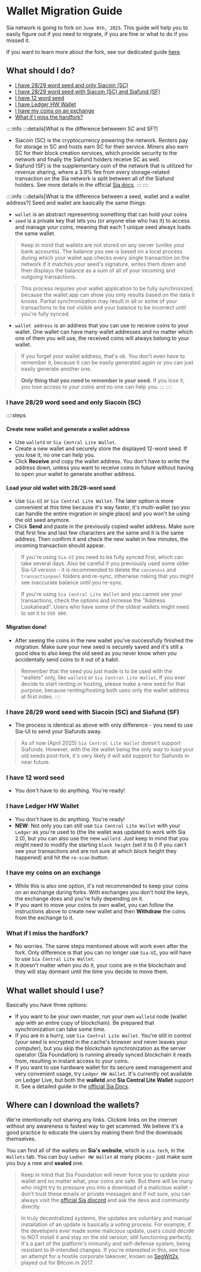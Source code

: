 # Wallet Migration Guide

Sia network is going to fork on `June 6th, 2025`. This guide will help you to easily figure out if you need to migrate, if you are fine or what to do if you missed it.

If you want to learn more about the fork, see our dedicated guide [here](/hardfork-2025).


## What should I do?

- [I have 28/29 word seed and only Siacoin (SC)](#i-have-2829-word-seed-and-only-siacoin-sc)
- [I have 28/29 word seed with Siacoin (SC) and Siafund (SF)](#i-have-2829-word-seed-with-siacoin-sc-and-siafund-sf)
- [I have 12 word seed](#i-have-12-word-seed)
- [I have Ledger HW Wallet](#i-have-ledger-hw-wallet)
- [I have my coins on an exchange](#i-have-my-coins-on-an-exchange)
- [What if I miss the hardfork?](#what-if-i-miss-the-hardfork)

::::info
:::details[What is the difference betweeen SC and SF?]
- Siacoin (SC) is the cryptocurrency powering the network. Renters pay for storage in SC and hosts earn SC for their service. Miners also earn SC for their block creation services, which provide security to the network and finally the Siafund holders receive SC as well.
- Siafund (SF) is the supplementary coin of the network that is utilized for revenue sharing, where a 3.9% fee from every storage-related transaction on the Sia network is split between all of the Siafund holders. See more details in the official [Sia docs](https://docs.sia.tech/siafunds/learn-about-siafunds).
:::
::::

::::info
:::details[What is the difference between a seed, wallet and a wallet address?]
Seed and wallet are basically the same things:
- `wallet` is an abstract representing something that can hold your coins
- `seed` is a private key that lets you (or anyone else who has it) to access and manage your coins, meaning that each 1 unique seed always loads the same wallet.

> Keep in mind that wallets are not stored on any server (unlike your bank accounts). The balance you see is based on a local process during which your wallet app checks every single transaction on the network if it matches your seed's signature, writes them down and then displays the balance as a sum of all of your incoming and outgoing transactions.

> This process requires your wallet application to be fully synchronized, because the wallet app can show you only results based on the data it knows. Partial synchronization may result in all or some of your transactions to be not visible and your balance to be incorrect until you're fully synced.

- `wallet address` is an address that you can use to receive coins to your wallet. One wallet can have many wallet addresses and no matter which one of them you will use, the received coins will always belong to your wallet. 

> If you forget your wallet address, that's ok. You don't even have to remember it, because it can be easily generated again or you can just easily generate another one.

> **Only thing that you need to remember is your seed.** If you lose it, you lose access to your coins and no one can help you.
:::
::::



### I have 28/29 word seed and only Siacoin (SC)

::::steps
#### Create new wallet and generate a wallet address
 
- Use `walletd` or `Sia Central Lite Wallet`.
- Create a new wallet and securely store the displayed 12-word seed. If you lose it, no one can help you.
- Click **Receive** and copy the wallet address. You don't have to write the address down, unless you want to receive coins in future without having to open your wallet to  generate another address.

#### Load your old wallet with 28/29-word seed
 
- Use `Sia-UI` or `Sia Central Lite Wallet`. The later option is more convenient at this time because it's way faster, it's multi-wallet (so you can handle the entire migration in single place) and you won't be using the old seed anymore.
- Click **Send** and paste in the previously copied wallet address. Make sure that first few and last few characters are the same and it is the same address. Then confirm it and check the new wallet in few minutes, the incoming transaction should appear.

> If you're using `Sia-UI` you need to be fully synced first, which can take several days. Also be careful if you previously used some older Sia-UI version - it is recommended to delete the `consensus` and `transactionpool` folders and re-sync, otherwise risking that you might see inaccurate balance until you re-sync.

> If you're using `Sia Central Lite Wallet` and you cannot see your transactions, check the options and increase the "Address Lookahead". Users who have some of the oldest wallets might need to set it to `550 000`.
 
#### Migration done!
 
- After seeing the coins in the new wallet you've successfully finished the migration. Make sure your new seed is securely saved and it's still a good idea to also keep the old seed as you never know when you accidentally send coins to it out of a habit.

> Remember that the seed you just made is to be used with the "wallets" only, like `walletd` or `Sia Central Lite Wallet`. If you ever decide to start renting or hosting, please make a new seed for that purpose, because renting/hosting both uses only the wallet address at first index.
::::

### I have 28/29 word seed with Siacoin (SC) and Siafund (SF)

- The process is identical as above with only difference - you need to use Sia-UI to send your Siafunds away.
> As of now (April 2025) `Sia Central Lite Wallet` doesn't support Siafunds. However, with the lite wallet being the only way to load your old seeds post-fork, it's very likely it  will add support for Siafunds in near future.

### I have 12 word seed

- You don't have to do anything. You're ready!

### I have Ledger HW Wallet

- You don't have to do anything. You're ready!
- **NEW**: Not only you can still use `Sia Central Lite Wallet` with your `Ledger` as you're used to (the lite wallet was updated to work with Sia 2.0), but you can also use the new `walletd`. Just keep in mind that you might need to modify the starting `block height` (set it to 0 if you can't see your transactions and are not sure at which block height they happened) and hit the `re-scan` button.

### I have my coins on an exchange

- While this is also one option, it's not recommended to keep your coins on an exchange during forks. With exchanges you don't hold the keys, the exchange does and you're fully depending on it.
- If you want to move your coins to own wallet, you can follow the instructions above to create new wallet and then **Withdraw** the coins from the exchange to it.


### What if I miss the hardfork?

- No worries. The same steps mentioned above will work even after the fork. Only difference is that you can no longer use `Sia-UI`, you will have to use `Sia Central Lite Wallet`.
- It doesn't matter when you do it, your coins are in the blockchain and they will stay dormant until the time you decide to move them.


## What wallet should I use?

Basically you have three options:
- If you want to be your own master, run your own `walletd` node (wallet app with an entire copy of blockchain). Be prepared that synchronization can take some time.
- If you are in a hurry, use `Sia Central Lite Wallet`. You're still in control (your seed is encrypted in the cache's browser and never leaves your computer), but you skip the blockchain synchronization as the server operator (Sia Foundation) is running already synced blockchain it reads from, resulting in instant access to your coins.
- If you want to use hardware wallet for its secure seed management and very convenient usage, try `Ledger HW Wallet`. It's currently not available on Ledger Live, but both the **walletd** and **Sia Central Lite Wallet** support it. See a detailed guide in the [official Sia Docs](https://docs.sia.tech/sia-integrations/using-the-sia-ledger-nano-app-sia-central).

## Where can I download the wallets?
We're intentionally not sharing any links. Clickink links on the internet without any awareness is fastest way to get scammed. We believe it's a good practice to educate the users by making them find the downloads themselves.

You can find all of the wallets on **Sia's website**, which is `sia.tech`, in the `Wallets` tab. You can buy `Ledher HW Wallet` at many places - just make sure you buy a new and **sealed** one.
> Keep in mind that Sia Foundation will never force you to update your wallet and no matter what, your coins are safe. But there will be many who might try to pressure you into a download of a malicious wallet - don't trust these emails or private messages and if not sure, you can always visit the [official Sia discord](https://discord.gg/sia) and ask the devs and community directly.

> In truly decentralized systems, the updates are voluntary and manual installation of an update is basically a voting process. For example, if the developers ever made some malicious update, users could decide to NOT install it and stay on the old version, still functioning perfectly. It's a part of the platform's immunity and self-defense system, being resistant to ill-intended changes. If you're interested in this, see how an attempt for a hostile corporate takeover, known as [SegWit2x](https://en.bitcoin.it/wiki/SegWit2x), played out for Bitcoin in 2017.